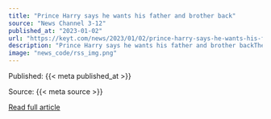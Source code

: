 ```yaml
---
title: "Prince Harry says he wants his father and brother back"
source: "News Channel 3-12"
published_at: "2023-01-02"
url: "https://keyt.com/news/2023/01/02/prince-harry-says-he-wants-his-father-and-brother-back/"
description: "Prince Harry says he wants his father and brother backThe post Prince Harry says he wants his father and brother back appeared first on News Channel 3-12."
image: "news_code/rss_img.png"
---
```



  Published: {{< meta published_at >}}
  

  Source: {{< meta source >}}
  

  [Read full article]({{< meta url >}})
  


